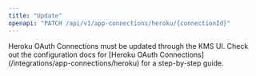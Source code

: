 ```yaml
---
title: "Update"
openapi: "PATCH /api/v1/app-connections/heroku/{connectionId}"
---
```


<Note>
    Heroku OAuth Connections must be updated through the KMS UI.
    Check out the configuration docs for [Heroku OAuth Connections](/integrations/app-connections/heroku) for a step-by-step
    guide.
</Note>
